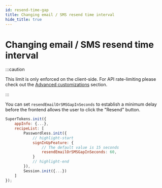 ```yaml
---
id: resend-time-gap
title: Changing email / SMS resend time interval
hide_title: true
---
```



# Changing email / SMS resend time interval

:::caution

This limit is only enforced on the client-side. For API rate-limiting please check out the [Advanced customizations](../../advanced-customizations/apis-override/about) section.

:::

You can set `resendEmailOrSMSGapInSeconds` to establish a minimum delay before the frontend allows the user to click the "Resend" button.

<FrontendSDKTabs>
<TabItem value="reactjs">

```jsx
SuperTokens.init({
    appInfo: {...},
    recipeList: [
        Passwordless.init({
            // highlight-start
            signInUpFeature: {
                // The default value is 15 seconds
                resendEmailOrSMSGapInSeconds: 60,
            }
            // highlight-end
        }),
        Session.init({...})
    ]
});
```

</TabItem>
</FrontendSDKTabs>
